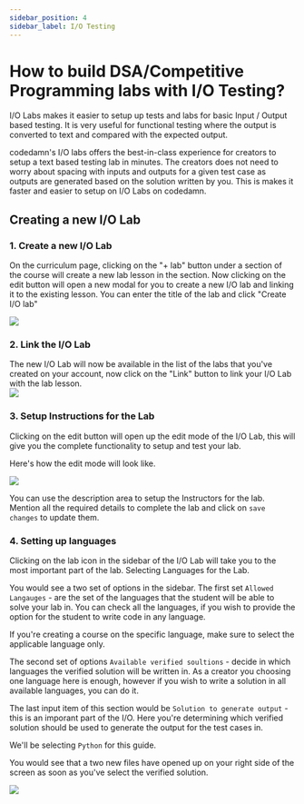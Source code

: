```yaml
---
sidebar_position: 4
sidebar_label: I/O Testing
---
```


# How to build DSA/Competitive Programming labs with I/O Testing?

I/O Labs makes it easier to setup up tests and labs for basic Input / Output based testing. It is very useful for functional testing where the output is converted to text and compared with the expected output.

codedamn's I/O labs offers the best-in-class experience for creators to setup a text based testing lab in minutes. The creators does not need to worry about spacing with inputs and outputs for a given test case as outputs are generated based on the solution written by you. This is makes it faster and easier to setup on I/O Labs on codedamn.

## Creating a new I/O Lab

### 1. Create a new I/O Lab

On the curriculum page, clicking on the "+ lab" button under a section of the course will create a new lab lesson in the section. Now clicking on the edit button will open a new modal for you to create a new I/O lab and linking it to the existing lesson. You can enter the title of the lab and click "Create I/O lab"

![](images/guides/io-lab/create-io-lab.png)

### 2. Link the I/O Lab

The new I/O Lab will now be available in the list of the labs that you've created on your account, now click on the "Link" button to link your I/O Lab with the lab lesson.  
![](images/guides/io-lab/link-io-lab.png)

### 3. Setup Instructions for the Lab

Clicking on the edit button will open up the edit mode of the I/O Lab, this will give you the complete functionality to setup and test your lab.

Here's how the edit mode will look like.

![](images/guides/io-lab/editmode-preview.png)

You can use the description area to setup the Instructors for the lab. Mention all the required details to complete the lab and click on `save changes` to update them.

### 4. Setting up languages

Clicking on the lab icon in the sidebar of the I/O Lab will take you to the most important part of the lab. Selecting Languages for the Lab.

You would see a two set of options in the sidebar. The first set `Allowed Langauges` - are the set of the languages that the student will be able to solve your lab in. You can check all the languages, if you wish to provide the option for the student to write code in any language.

If you're creating a course on the specific language, make sure to select the applicable language only.

The second set of options `Available verified soultions` - decide in which languages the verified solution will be written in. As a creator you choosing one language here is enough, however if you wish to write a solution in all available languages, you can do it.

The last input item of this section would be `Solution to generate output` - this is an imporant part of the I/O. Here you're determining which verified solution should be used to generate the output for the test cases in.

We'll be selecting `Python` for this guide.

You would see that a two new files have opened up on your right side of the screen as soon as you've select the verified solution.

![](images/guides/io-lab/verified-solution.png)
